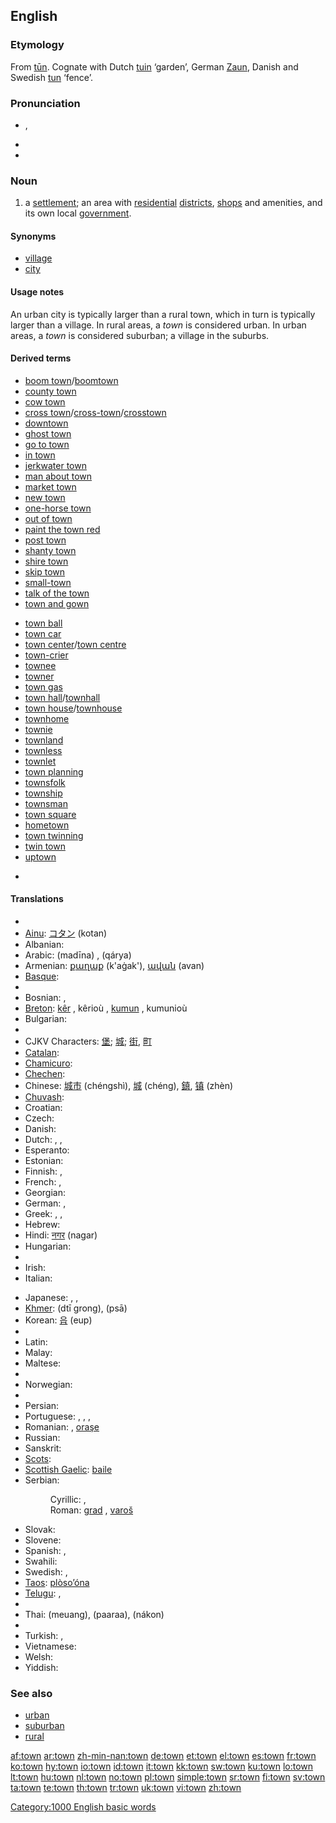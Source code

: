==English==

{{rank|show|terms|sort|435|town|dark|ye|common}}

===Etymology===
From {{etyl|ang}} [[tun|tūn]]. Cognate with Dutch [[tuin]] ‘garden’, German [[Zaun]], Danish and Swedish [[tun]] ‘fence’.

===Pronunciation===
* {{IPA|/taʊ̯n/}}, {{SAMPA|/taUn/}}
* {{audio|en-us-town.ogg|Audio (US)}}
* {{rhymes|aʊn}}

===Noun===
{{wikipedia}}
{{en-noun}}

# a [[settlement]]; an area with [[residential]] [[district]]s, [[shop]]s and amenities, and its own local [[government]].

====Synonyms====
* [[village]]
* [[city]]

====Usage notes====
An urban city is typically larger than a rural town, which in turn is typically larger than a village. In rural areas, a ''town'' is considered urban. In urban areas, a ''town'' is considered suburban; a village in the suburbs.

====Derived terms====
{{rel-top|Derived terms}}
* [[boom town]]/[[boomtown]]
* [[county town]]
* [[cow town]]
* [[cross town]]/[[cross-town]]/[[crosstown]]
* [[downtown]]
* [[ghost town]]
* [[go to town]]
* [[in town]]
* [[jerkwater town]]
* [[man about town]]
* [[market town]]
* [[new town]]
* [[one-horse town]]
* [[out of town]]
* [[paint the town red]]
* [[post town]]
* [[shanty town]]
* [[shire town]]
* [[skip town]]
* [[small-town]]
* [[talk of the town]]
* [[town and gown]]
{{rel-mid}}
* [[town ball]]
* [[town car]]
* [[town center]]/[[town centre]]
* [[town-crier]]
* [[townee]]
* [[towner]]
* [[town gas]]
* [[town hall]]/[[townhall]]
* [[town house]]/[[townhouse]]
* [[townhome]]
* [[townie]]
* [[townland]]
* [[townless]]
* [[townlet]]
* [[town planning]]
* [[townsfolk]]
* [[township]]
* [[townsman]]
* [[town square]]
* [[hometown]]
* [[town twinning]]
* [[twin town]]
* [[uptown]]
{{rel-bottom}}
* {{lookfrom|town}}

====Translations====
{{trans-top|settlement}}
* {{trreq|Afrikaans}}
* [[Ainu]]: [[コタン]] (kotan)
* Albanian: {{t-|sq|qytet|xs=Albanian}}
* Arabic: {{Arab|[[مدينة]]}} (madīna) {{f}}, {{Arab|[[قرية|قَرْيَةٌ]]}} (qárya) {{f}}
* Armenian: [[քաղաք]] (k'aġak'), [[ավան]] (avan)
* [[Basque]]: {{t-|eu|herri|xs=Basque}}
* {{trreq|Bengali}}
* Bosnian: {{t-|bs|grad|m}}, {{t-|bs|varoš}}
* [[Breton]]: [[kêr]] {{f}}, kêrioù {{p}}, [[kumun]] {{f}}, kumunioù {{p}}
* Bulgarian: {{t+|bg|град|m|tr=grad|sc=Cyrl}}
* {{trreq|Burmese}}
* CJKV Characters: [[堡]]; [[城]]; [[街]], [[町]]
* [[Catalan]]: {{t+|ca|ciutat}}
* [[Chamicuro]]: {{tø|ccc|chi'nashtalichi}}
* [[Chechen]]: {{tø|ce|юрт|tr=jurt|sc=Cyrl|xs=Chechen}}
* Chinese: [[城市]] (chéngshì), [[城]] (chéng), [[鎮]], [[镇]] (zhèn)
* [[Chuvash]]: {{tø|cv|хула|tr=khula}}
* Croatian: {{t+|hr|grad|m|tr=grâd}}
* Czech: {{t+|cs|město|n}}
* Danish: {{t-|da|by}}
* Dutch: {{t+|nl|gemeente|f}}, {{t+|nl|stad|f}}, {{t-|nl|nederzetting|f}}
* Esperanto: {{t+|eo|urbo|xs=Esperanto}}
* Estonian: {{t+|et|linn}}
* Finnish: {{t+|fi|kunta}}, {{t+|fi|kaupunki}}
* French: {{t+|fr|commune|f}}, {{t+|fr|ville|f}}
* Georgian: {{t-|ka|ქალაქი|tr=k'alak'i|xs=Georgian}}
* German: {{t+|de|Gemeinde|f}}, {{t+|de|Stadt|f}}
* Greek: {{t+|el|κωμόπολη|f|tr=komópoli|sc=Grek}}, {{t+|el|πολίχνη|f|sc=Grek}}, {{t+|el|κώμη|f|sc=Grek}}
* Hebrew: {{t+|he|עיר|f|alt=עִיר|tr=ir|sc=Hebr}}
* Hindi: [[नगर]] (nagar)
* Hungarian: {{t+|hu|város}}
* {{trreq|Ido}}
* Irish: {{t+|ga|baile|m|xs=Irish}}
* Italian: {{t+|it|città|f}}
{{trans-mid}}
* Japanese: {{t+|ja|街|sc=Jpan}}, {{t+|ja|町|sc=Jpan}}, {{t-|ja|まち|tr=machi|sc=Jpan}}
* [[Khmer]]: {{Khmr|[[ទីក្រុង]]}} (dtī grong), {{Khmr|[[ផ្សារ]]}} (psā)
* Korean: [[읍]] (eup)
* {{trreq|Kurdish}}
* Latin: {{t+|la|oppidum|n}}
* Malay: {{t-|ms|bandar|xs=Malay}}
* Maltese: {{t-|mt|raħal|xs=Maltese}}
* {{trreq|Maori}}
* Norwegian: {{t+|no|by}}
* {{trreq|Old English}}
* Persian: {{fa-Arab|[[شهرک]]}}
* Portuguese: {{t+|pt|vila|f}}, {{t+|pt|aldeia|f}}, {{t+|pt|povoado|m}}, {{t+|pt|arraial|m}}
* Romanian: {{t+|ro|oraş|n}}, [[oraşe]] {{p}}
* Russian: {{t+|ru|город|m|tr=górod|sc=Cyrl}}
* Sanskrit: {{t-|sa|नगर|n|tr=nágara|sc=Deva|xs=Sanskrit}}
* [[Scots]]: {{tø|sco|toun|xs=Scots}}
* [[Scottish Gaelic]]: [[baile#Scottish Gaelic|baile]] {{m}}
* Serbian:
*: Cyrillic: {{t-|sr|град|m|sc=Cyrl}}, {{t-|sr|варош|m|sc=Cyrl}}
*: Roman: [[grad]] {{m}}, [[varoš]]
* Slovak: {{t+|sk|mesto|n}}
* Slovene: {{t+|sl|mesto|n}}
* Spanish: {{t+|es|ciudad|f}}, {{t+|es|pueblo|m}}
* Swahili: {{t|sw|mji|xs=Swahili}}
* Swedish: {{t+|sv|stad|c}}, {{t+|sv|tätort|c}}
* [[Taos]]: [[plòso’óna]]
* [[Telugu]]: {{t|te|పట్టణము|tr=paTTaNamu|sc=Telu}}, {{t|te|పట్నము|tr=paTnamu|sc=Telu}}
* {{trreq|Tetum}}
* Thai: {{Thai|[[เมือง]]}} (meuang), {{Thai|[[พารา]]}} (paaraa), {{Thai|[[นคร]]}} (nákon)
* {{trreq|Tongan}}
* Turkish: {{t+|tr|ilçe}}, {{t+|tr|kasaba}}
* Vietnamese: {{t+|vi|tỉnh|xs=Vietnamese}}
* Welsh: {{t-|cy|tref|f|xs=Welsh}}
* Yiddish: {{t|yi|שטעטל|n|tr=shtetl|sc=Hebr|xs=Yiddish}}
{{trans-bottom}}

===See also===
* [[urban]]
* [[suburban]]
* [[rural]]

[[Category:1000 English basic words]]

[[af:town]]
[[ar:town]]
[[zh-min-nan:town]]
[[de:town]]
[[et:town]]
[[el:town]]
[[es:town]]
[[fr:town]]
[[ko:town]]
[[hy:town]]
[[io:town]]
[[id:town]]
[[it:town]]
[[kk:town]]
[[sw:town]]
[[ku:town]]
[[lo:town]]
[[lt:town]]
[[hu:town]]
[[nl:town]]
[[no:town]]
[[pl:town]]
[[simple:town]]
[[sr:town]]
[[fi:town]]
[[sv:town]]
[[ta:town]]
[[te:town]]
[[th:town]]
[[tr:town]]
[[uk:town]]
[[vi:town]]
[[zh:town]]